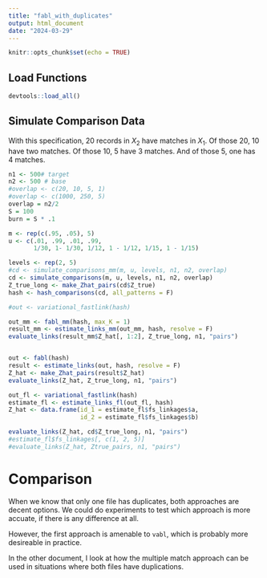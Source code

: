 ```yaml
---
title: "fabl_with_duplicates"
output: html_document
date: "2024-03-29"
---
```


```r
knitr::opts_chunk$set(echo = TRUE)
```

## Load Functions

```r
devtools::load_all()
```

## Simulate Comparison Data

With this specification, 20 records in $X_2$ have matches in $X_1$. Of those 20, 10 have two matches. Of those 10, 5 have 3 matches. And of those 5, one has 4 matches. 

```r
n1 <- 500# target
n2 <- 500 # base
#overlap <- c(20, 10, 5, 1)
#overlap <- c(1000, 250, 5)
overlap = n2/2
S = 100
burn = S * .1

m <- rep(c(.95, .05), 5)
u <- c(.01, .99, .01, .99,
       1/30, 1- 1/30, 1/12, 1 - 1/12, 1/15, 1 - 1/15)

levels <- rep(2, 5)
#cd <- simulate_comparisons_mm(m, u, levels, n1, n2, overlap)
cd <- simulate_comparisons(m, u, levels, n1, n2, overlap)
Z_true_long <- make_Zhat_pairs(cd$Z_true)
hash <- hash_comparisons(cd, all_patterns = F)

#out <- variational_fastlink(hash)
```


```r
out_mm <- fabl_mm(hash, max_K = 1)
result_mm <- estimate_links_mm(out_mm, hash, resolve = F)
evaluate_links(result_mm$Z_hat[, 1:2], Z_true_long, n1, "pairs")


out <- fabl(hash)
result <- estimate_links(out, hash, resolve = F)
Z_hat <- make_Zhat_pairs(result$Z_hat)
evaluate_links(Z_hat, Z_true_long, n1, "pairs")
```


```r
out_fl <- variational_fastlink(hash)
estimate_fl <- estimate_links_fl(out_fl, hash)
Z_hat <- data.frame(id_1 = estimate_fl$fs_linkages$a,
                    id_2 = estimate_fl$fs_linkages$b)

evaluate_links(Z_hat, cd$Z_true_long, n1, "pairs")
#estimate_fl$fs_linkages[, c(1, 2, 5)]
#evaluate_links(Z_hat, Ztrue_pairs, n1, "pairs")
```

# Comparison

When we know that only one file has duplicates, both approaches are decent options. We could do experiments to test which approach is more accuate, if there is any difference at all.

However, the first approach is amenable to `vabl`, which is probably more desireable in practice. 

In the other document, I look at how the multiple match approach can be used in situations where both files have duplications. 
